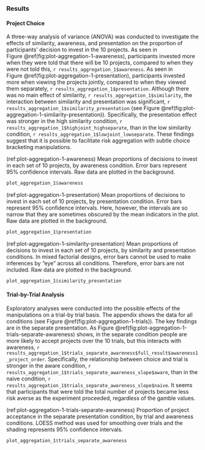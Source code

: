 ### Results {#results-aggregation-1}

#### Project Choice

A three-way analysis of variance (ANOVA) was conducted to investigate the
effects of similarity, awareness, and presentation on the proportion of
participants' decision to invest in the 10 projects. As seen in
Figure \@ref(fig:plot-aggregation-1-awareness), participants invested more when
they were told that there will be 10 projects, compared to when they were not
told this, `r results_aggregation_1$awareness`. As seen in
Figure \@ref(fig:plot-aggregation-1-presentation), participants invested more
when viewing the projects jointly, compared to when they viewed them separately,
`r results_aggregation_1$presentation`. Although there was no main effect of
similarity, `r results_aggregation_1$similarity`, the interaction between
similarity and presentation was significant,
`r results_aggregation_1$similarity_presentation` (see
Figure \@ref(fig:plot-aggregation-1-similarity-presentation)). Specifically, the
presentation effect was stronger in the high similarity condition,
`r results_aggregation_1$highjoint_highseparate`, than in the low similarity
condition, `r results_aggregation_1$lowjoint_lowseparate`. These findings
suggest that it is possible to facilitate risk aggregation with subtle choice
bracketing manipulations.

(ref:plot-aggregation-1-awareness) Mean proportions of decisions to invest in each set of 10 projects, by awareness condition. Error bars represent 95% confidence intervals. Raw data are plotted in the background.

```r
plot_aggregation_1$awareness
```

(ref:plot-aggregation-1-presentation) Mean proportions of decisions to invest in each set of 10 projects, by presentation condition. Error bars represent 95% confidence intervals. Here, however, the intervals are so narrow that they are sometimes obscured by the mean indicators in the plot. Raw data are plotted in the background.

```r
plot_aggregation_1$presentation
```

(ref:plot-aggregation-1-similarity-presentation) Mean proportions of decisions to invest in each set of 10 projects, by similarity and presentation conditions. In mixed factorial designs, error bars cannot be used to make inferences by "eye" across all conditions. Therefore, error bars are not included. Raw data are plotted in the background.

```r
plot_aggregation_1$similarity_presentation
```

#### Trial-by-Trial Analysis

Exploratory analyses were conducted into the possible effects of the
manipulations on a trial-by trial basis. The appendix shows the data for all
conditions (see Figure \@ref(fig:plot-aggregation-1-trials)). The key findings
are in the separate presentation. As
Figure \@ref(fig:plot-aggregation-1-trials-separate-awareness) shows, in the
separate condition people are more likely to accept projects over the 10 trials,
but this interacts with awareness,
`r results_aggregation_1$trials_separate_awareness$full_result$awareness1_project_order`.
Specifically, the relationship between choice and trial is stronger in the aware
condition,
`r results_aggregation_1$trials_separate_awareness_slope$aware`, than in the
naive condition,
`r results_aggregation_1$trials_separate_awareness_slope$naive`. It seems that
participants that were told the total number of projects became less risk averse
as the experiment proceeded, regardless of the gamble values.

(ref:plot-aggregation-1-trials-separate-awareness) Proportion of project acceptance in the separate presentation condition, by trial and awareness conditions. LOESS method was used for smoothing over trials and the shading represents 95% confidence intervals.

```r
plot_aggregation_1$trials_separate_awareness
```
